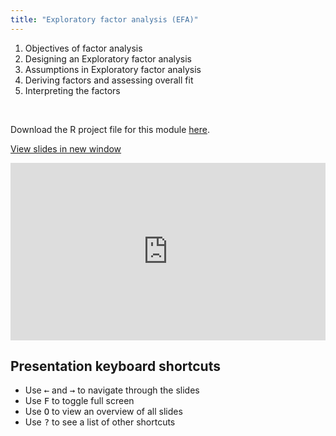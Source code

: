 ```yaml
---
title: "Exploratory factor analysis (EFA)"
---
```


1.  Objectives of factor analysis
2.  Designing an Exploratory factor analysis
3.  Assumptions in Exploratory factor analysis
4.  Deriving factors and assessing overall fit
5.  Interpreting the factors

<br>

::: callout-note
Download the R project file for this module [here](https://drive.google.com/drive/folders/1TxSHIh7c5yVlcxQH32ui9-rnoqoWC0wH?usp=sharing).
:::

<a href="https://econ149.github.io/econ149-lecture/module-5-efa" target="_blank" class="btn-slides">View slides in new window</a>

::: {.box style="padding-bottom:56.25%; position:relative; display:block; width: 100%"}
<iframe width="100%" height="100%" src="https://econ149.github.io/econ149-lecture/module-5-efa" frameborder="0" allowfullscreen style="position:absolute; top:0; left: 0">

</iframe>
:::

:::: callout-tip
## Presentation keyboard shortcuts

::: text-line-space
<ul>

<li>Use <kbd>←</kbd> and <kbd>→</kbd> to navigate through the slides</li>

<li>Use <kbd>F</kbd> to toggle full screen</li>

<li>Use <kbd>O</kbd> to view an overview of all slides</li>

<li>Use <kbd>?</kbd> to see a list of other shortcuts</li>

</ul>
:::
::::

<br>
